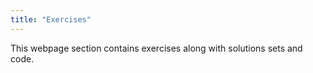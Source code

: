 ```yaml
---
title: "Exercises"
---
```


This webpage section contains exercises along with solutions sets and code.
